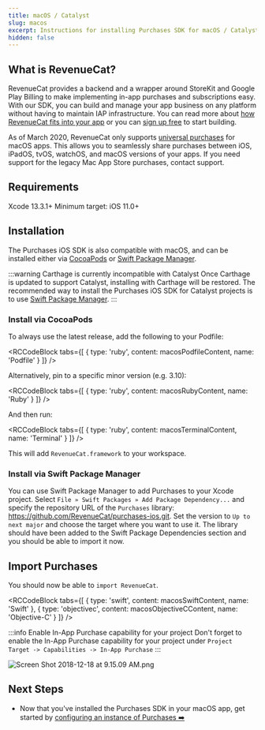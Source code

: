 ```yaml
---
title: macOS / Catalyst
slug: macos
excerpt: Instructions for installing Purchases SDK for macOS / Catalyst
hidden: false
---
```

## What is RevenueCat?

RevenueCat provides a backend and a wrapper around StoreKit and Google Play Billing to make implementing in-app purchases and subscriptions easy. With our SDK, you can build and manage your app business on any platform without having to maintain IAP infrastructure. You can read more about [how RevenueCat fits into your app](https://www.revenuecat.com/blog/growth/where-does-revenuecat-fit-in-your-app/) or you can [sign up free](https://app.revenuecat.com/signup) to start building.

As of March 2020, RevenueCat only supports [universal purchases](https://developer.apple.com/support/universal-purchase/) for macOS apps. This allows you to seamlessly share purchases between iOS, iPadOS, tvOS, watchOS, and macOS versions of your apps. If you need support for the legacy Mac App Store purchases, contact support. 

## Requirements

Xcode 13.3.1+
Minimum target: iOS 11.0+

## Installation

The Purchases iOS SDK is also compatible with macOS, and can be installed either via [CocoaPods](/getting-started/installation/macos#section-install-via-cocoapods) or [Swift Package Manager](macos#section-install-via-swift-package-manager). 

:::warning Carthage is currently incompatible with Catalyst
Once Carthage is updated to support Catalyst, installing with Carthage will be restored. The recommended way to install the Purchases iOS SDK for Catalyst projects is to use [Swift Package Manager](macos#section-install-via-swift-package-manager).
:::

### Install via CocoaPods

To always use the latest release, add the following to your Podfile:


<RCCodeBlock tabs={[
    { type: 'ruby', content: macosPodfileContent, name: 'Podfile' }
]} />

Alternatively, pin to a specific minor version (e.g. 3.10):


<RCCodeBlock tabs={[
    { type: 'ruby', content: macosRubyContent, name: 'Ruby' }
]} />

And then run:


<RCCodeBlock tabs={[
    { type: 'ruby', content: macosTerminalContent, name: 'Terminal' }
]} />

This will add `RevenueCat.framework` to your workspace.

### Install via Swift Package Manager

You can use Swift Package Manager to add Purchases to your Xcode project. Select `File » Swift Packages » Add Package Dependency...` and specify the repository URL of the `Purchases` library: https://github.com/RevenueCat/purchases-ios.git. Set the version to `Up to next major` and choose the target where you want to use it. The library should have been added to the Swift Package Dependencies section and you should be able to import it now.

## Import Purchases

You should now be able to `import RevenueCat`.


<RCCodeBlock tabs={[
    { type: 'swift', content: macosSwiftContent, name: 'Swift' },
    { type: 'objectivec', content: macosObjectiveCContent, name: 'Objective-C' }
]} />

:::info Enable In-App Purchase capability for your project
Don't forget to enable the In-App Purchase capability for your project under `Project Target -> Capabilities -> In-App Purchase`
:::

![](/images/65db383-Screen_Shot_2018-12-18_at_9.15.09_AM_7e473b83b672c36b1757c3b0b0a4f1d7.png "Screen Shot 2018-12-18 at 9.15.09 AM.png")

## Next Steps

* Now that you've installed the Purchases SDK in your macOS app, get started by [configuring an instance of Purchases ➡️](/getting-started/quickstart#4-using-revenuecats-purchases-sdk)